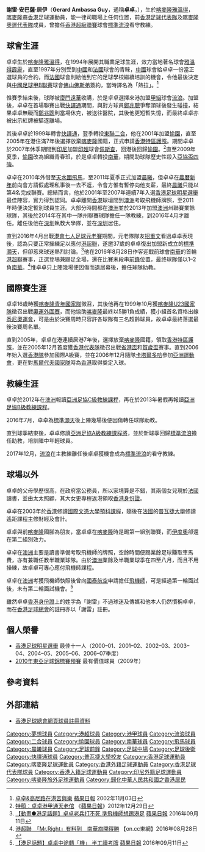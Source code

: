 {{Infobox football biography
| name        = 卓卓 <br> Gerard Ambassa Guy
| image       = HK SunHei Gerard Ambassa Guy.JPG
| fullname    = Gerard Ambassa Guy
| nickname    = JJ
| birth_date  = {{birth_date_and_age|1978|9|21}} 
| birth_place = [[喀麥隆|喀麥隆]]，[[雅溫得|雅溫得]]
| height      = {{height|m=1.85}}
| position    = [[後衛|後衛]]、[[中場|中場]]、[[前鋒|前鋒]]
| currentclub = [[香港流浪足球會|標準流浪]]
| clubnumber  = 
| youthyears  =
| youthclubs  = 
| years1 =  1994–1996
| clubs1 = [[雅溫得霹靂足球俱樂部|雅溫得霹靂]]
| caps1  = 
| goals1 = 
| years2 = 1997
| clubs2 = [[佛山佛斯弟足球俱乐部|佛山佛斯弟]]
| caps2  = 
| goals2 = 
| years3 = 1997–1999
| clubs3 = [[香港流浪足球會|流浪]]
| caps3  = 
| goals3 = 
| years4 = 1999–2000
| clubs4 = [[花花足球會|快譯通]]
| caps4  = 0
| goals4 = 0
| years5 = 2000–2001
| clubs5 = [[二合足球隊|二合]]
| caps5  = 36
| goals5 = 3
| years6 = 2001–2007
| clubs6 = [[愉園體育會|愉園]]
| caps6  = 54
| goals6 = 22
| years7 = 2007
| clubs7 = [[佩斯查|佩斯查]]
| caps7  = 0
| goals7 = 0
| years8 =  2007–2009
| clubs8 = [[愉園體育會|愉園]]
| caps8  = 37
| goals8 = 3
| years9 = 2009–2010
| clubs9 = [[南華足球隊|南華]]
| caps9  = 11
| goals9 = 0
| years10 = 2010–2011
| clubs10 = → [[香港飛馬足球會|飛馬]]
| caps10  = 7
| goals10 = 0
| years11 = 2011–2012
| clubs11 = [[晨曦體育會|晨曦]]
| caps11  = 8
| goals11 = 1
| years12 = 2013
| clubs12 = {{link-en|恩菲爾德城足球會|Enfield City FC|恩菲爾德城}} 
| caps12  = 10
| goals12 = 0
| years13 = 2014
| clubs13 = {{link-en|新英倫愛國者體育會|Playford City Patriots SC|新英倫愛國者}} 
| caps13  = 11
| goals13 = 2
| years14 = 2015
| clubs14 = {{link-en|伊麗莎白體育會|Elizabeth Grove Soccer Club|伊麗莎白}}
| caps14  = 
| goals14 = 
| years15 = 2016
| clubs15 = [[深圳寶新|深圳寶新]]
| caps15  = 
| goals15 = 
| years16 = 2016–2017
| clubs16 = [[標準灝天足球隊|標準灝天]]
| caps16  = 5
| goals16 = 0
| years17 = 2019
| clubs17 = [[九龍城區體育會|九龍城]]
| caps17  = 3
| goals17 = 0
| years18 = 2019–20
| clubs18 = [[奇峰體育會|奇峰]]
| caps18  = 2
| goals18 = 0
| nationalyears1 = 1997–1999
| nationalteam1  = [[喀麥隆國家足球隊|喀麥隆U23]]
| nationalcaps1  = 
| nationalgoals1 = 
| nationalyears2 = 2006–2011
| nationalteam2  = [[香港足球代表隊|香港]]
| nationalcaps2  = 29
| nationalgoals2 = 6
| manageryears1 = 2015–2016
| managerclubs1 = {{link-en|新英倫愛國者體育會|Playford City Patriots SC|新英倫愛國者}} 
| manageryears2 = 2016–2017
| managerclubs2 = [[標準灝天足球隊|標準灝天]]
| manageryears3 = 2017
| managerclubs3 = [[香港流浪足球會|標準流浪]]（助理教練）
| manageryears4 = 2017–2018
| managerclubs4 = [[香港流浪足球會|標準流浪]] (看守教練)
| pcupdate = 2012年10月10日
| ntupdate = 
}}

'''謝雷·安巴薩·居伊'''（'''Gerard Ambassa Guy'''，通稱'''卓卓'''，{{bd|1978年|9月21日|}}），生於[[喀麥隆|喀麥隆]][[雅溫得|雅溫得]]，[[喀麥隆|喀麥隆]]裔[[香港|香港]]足球運動員，能一律司職場上任何位置，前[[香港足球代表隊|香港足球代表隊]]及[[喀麥隆國家足球隊|喀麥隆奧運代表隊]]成員，曾擔任[[香港超級聯賽|香港超級聯賽]]球會[[香港流浪足球會|標準流浪]]看守教練。

==球會生涯==
卓卓生於[[喀麥隆|喀麥隆]][[雅溫得|雅溫得]]，在1994年展開其職業足球生涯，效力當地著名球會[[雅溫得霹靂足球俱樂部|雅溫得霹靂]]，直至1997年分別受到[[中國|中國]]和[[法國|法國]]球會的青睞，[[中國|中國]]球會給卓卓一份當正選球員的合約，而[[法國|法國]]球會則給他到它的足球學校繼續培訓的機會，令他最後決定與[[中國足球甲B聯賽|中國足球甲B聯賽]]球會[[佛山佛斯弟足球俱樂部|佛山佛斯弟]]簽約，當時譯名為「熱拉」。<ref>[http://hk.apple.nextmedia.com/sports/art/20021103/2924583 卓卓&高尼路在港苦與樂] {{Wayback|url=http://hk.apple.nextmedia.com/sports/art/20021103/2924583 |date=20160818075721 }} [[蘋果日報_(香港)|蘋果日報]] 2002年11月03日</ref>

惟賽季結束後，球隊被[[廈門足球俱樂部|廈門遠華]]收購，於是卓卓選擇來港加盟[[香港甲組足球聯賽|甲組]]球會[[香港流浪足球會|流浪]]。加盟後，卓卓在首場聯賽出戰[[花花足球會|快譯通]]期間，與對方球員[[鄭兆聰|鄭兆聰]]爭奪頭球後發生碰撞，結果卓卓無礙而[[鄭兆聰|鄭兆聰]]則當場休克，被送往醫院，其後他更短暫失憶，而最終卓卓亦被出示紅牌被驅逐離場。

其後卓卓於1999年轉會[[花花足球會|快譯通]]，翌季轉投[[二合足球隊|東聯二合]]，他在2001年加盟[[愉園體育會|愉園]]，直至2005年在港住滿7年後選擇放棄[[喀麥隆|喀麥隆]]國籍，正式申請[[香港特區護照|香港特區護照]]。期間卓卓於2007年休季期間到[[印尼|印尼]]加盟[[印尼足球超級聯賽|印超]]球會[[雅加達佩斯查|佩斯查]]，回港後回歸[[愉園體育會|愉園]]。<ref>[http://hk.apple.nextmedia.com/sports/art/20121229/18116629 特稿：卓卓港甲通天老倌] {{Wayback|url=http://hk.apple.nextmedia.com/sports/art/20121229/18116629 |date=20160817190714 }}《[[蘋果日報_(香港)|蘋果日報]]》2012年12月29日</ref>直至2009年夏季，[[愉園體育會|愉園]]改為組織青春班，於是卓卓轉投[[南華足球隊|南華]]，期間助球隊歷史性殺入[[2009年亞洲足協盃|亞協盃四強]]。

卓卓在2010年外借至[[天水圍飛馬|天水圍飛馬]]，至2011年夏季正式加盟[[晨曦體育會|晨曦]]，但卓卓在[[農曆新年|農曆新年]]前向會方請假處理私事後一去不返，令會方惟有暫停向他支薪，最終[[晨曦體育會|晨曦]]只能以第4名完成聯賽。總結而言，他於2001年至2007年連續7年入選[[香港足球明星選舉|香港足球明星選舉]]最佳陣容，實力得到認同。卓卓離開[[香港|香港]]球壇間到[[澳洲|澳洲]]考取飛機師牌照，至2011年時便決定暫別球員生涯。大部分時間都在[[澳洲|澳洲]]並於2013年加盟[[澳洲|澳洲]]州聯賽業餘球隊{{tsl|en|Enfield City FC|恩菲爾德城}}，其後於2014年在其中一隊州聯賽球隊{{tsl|en|Playford City Patriots|新英倫愛國者足球俱樂部|新英倫愛國者}}擔任一隊教練，到2016年4月才離任。離任後他在[[深圳|深圳]]執教大學隊，並在[[深圳|深圳]]居住。

直到2016年4月出戰[[香港足球會國際七人足球賽|港會七人足球元老賽]]期間，元老隊隊友[[招重文|招重文]]看過卓卓表現後，認為只要正常操練足以應付[[港超聯|港超聯]]，遂邀37歲的卓卓復出加盟新成立的[[港菁|標準灝天]]，但卻惹來球迷熱烈討論。<ref>[http://hk.apple.nextmedia.com/realtime/sports/20160911/55631575 【動畫●港足話題】卓卓老兵打不死 準飛機師想踢港足] {{Wayback|url=http://hk.apple.nextmedia.com/realtime/sports/20160911/55631575 |date=20170202104719 }} [[蘋果日報_(香港)|蘋果日報]] 2016年09月11日</ref>他在2016年8月28日作客迎戰前球會[[南華足球隊|南華]]的首輪[[港超聯|港超聯]]賽事，正選登埸兼踢足全場，還在比賽末段串[[前鋒|前鋒]]位置，最终球隊僅以1–2負[[南華足球隊|南華]]。<ref>[http://hk.on.cc/hk/bkn/cnt/sport/20160828/bkn-20160828163310400-0828_00882_001.html 港超聯　「Mr.Right」有料到　南華旗開得勝] {{Wayback|url=http://hk.on.cc/hk/bkn/cnt/sport/20160828/bkn-20160828163310400-0828_00882_001.html |date=20191102115502 }} 【on.cc東網】2016年08月28日</ref>惟卓卓只上陣幾場便因傷而退居幕後，擔任球隊助教。

==國際賽生涯==
卓卓16歲時獲[[喀麥隆國家足球隊|喀麥隆青年國家隊]]徵召，其後他再在1999年10月獲[[喀麥隆國家足球隊|喀麥隆U23國家隊]]徵召出戰[[2000年夏季奧林匹克運動會|奧運外圍賽]]，而他協助[[喀麥隆國家足球隊|喀麥隆]]最終以5勝1負成績，獲小組首名資格出線[[2000年夏季奧林匹克運動會|悉尼奧運會]]，可是由於決賽周時只容許各球隊有三名超齡球員，故卓卓最終落選最後決賽周名單。

直到2005年，卓卓在港連續居港7年後，選擇放棄[[喀麥隆|喀麥隆]]國籍，領取[[香港特區護照|香港特區護照]]，並在2005年12月首度獲[[香港足球代表隊|香港代表隊]]徵召出戰[[省港盃|省港盃]]和[[賀歲盃|賀歲盃]]賽事。直到2006年始入選[[香港足球代表隊|香港隊]]參加國際A級賽，並在2006年12月隨隊[[卡塔爾|卡塔爾]][[多哈|多哈]]參加[[亞洲運動會足球比賽|亞洲運動會]]，更在對[[馬爾代夫國家足球隊|馬爾代夫國家隊]]時為[[香港足球代表隊|香港]]取得奠定入球。

==教練生涯==
卓卓於2012年在[[澳洲|澳洲]]報讀[[亞洲足球協會|亞洲足協C級教練課程]]，再在於2013年暑假再報讀[[亞洲足球協會|亞洲足協B級教練課程]]。

2016年7月，卓卓為[[標準灝天足球隊|標準灝天]]後上陣幾場後便因傷轉任球隊助教。

直到球季結束後，卓卓修讀[[亞洲足球協會|亞洲足協A級教練課程將]]，並於新球季回歸[[香港流浪足球會|標準流浪]]擔任助教，培訓陣中年輕球員。

2017年12月，[[香港流浪足球會|流浪]]在主教練離任後卓卓獲機會成為[[香港流浪足球會|標準流浪]]的看守教練。

==球場以外==
卓卓的父母學歷很高，在政府當公務員，所以家境算是不錯，其兩個女兒現於[[法國|法國]]讀書，並由太太照顧，其大女更專程返港領取[[香港身份證|香港身份證]]。

卓卓在2003年於[[香港|香港]]修讀[[國際文憑大學預科課程|國際文憑大學預科課程]]，隨後在[[法國|法國]]的[[普瓦捷大學|普瓦捷大學]]修讀遙距課程主修財經及會計。

卓卓與前[[喀麥隆國家足球隊|喀麥隆]]國腳為朋友，當卓卓在[[喀麥隆|喀麥隆]]時是踢第一組別聯賽，而[[薩繆埃爾·埃托奧|伊度奧]]卻還在第二組別效力。

卓卓在[[澳洲|澳洲]]主要是讀書準備考取飛機師的牌照，空餘時間便踢業餘足球賺取車馬費，亦有兼職任教半職業球隊。由於[[澳洲|澳洲]]業餘及半職業球季在四至八月，而且不用操練，故卓卓可專心應付飛機師課程。

卓卓在[[澳洲|澳洲]]考獲飛機師執照後曾向[[國泰航空|國泰航空]]申請擔任[[飛機師|飛機師]]，可是經過第一輪面試後，未有第二輪面試機會。<ref>[http://hk.apple.nextmedia.com/realtime/sports/20160911/55631910 【港足話題】卓卓中途轉「機」 半工讀考牌] [[蘋果日報_(香港)|蘋果日報]] 2016年09月11日</ref> 

雖然卓卓[[香港身份證|香港身份證]]上的姓字為「謝雷」不過球迷及傳媒和他本人仍然慣稱卓卓，而在[[香港足球總會|香港足球總會]]的註冊亦以「謝雷」註冊。

==個人榮譽==
* [[香港足球明星選舉|香港足球明星選舉]] 最佳十一人（2000–01、2001–02、2002–03、2003–04、2004–05、2005–06、2006–07季度）
* [[2010年東亞足球錦標賽|2010年東亞足球錦標賽預賽]] 最有價值球員（2009年）

==參考資料==
{{Reflist}}

==外部連結==
*[http://www.hkfa.com/zh-hk/player_view.php?player_id=14 香港足球總會網頁球員註冊資料] {{Wayback|url=http://www.hkfa.com/zh-hk/player_view.php?player_id=14 |date=20121020171933 }}

{{2006年亞運會香港參賽名單}}
{{2010年東亞盃香港隊}}
{{DEFAULTSORT:Ambassa Guy, Gerard}}
[[Category:夢想球員|Category:夢想球員]]
[[Category:港超球員|Category:港超球員]]
[[Category:港甲球員|Category:港甲球員]]
[[Category:流浪球員|Category:流浪球員]]
[[Category:二合球員|Category:二合球員]]
[[Category:愉園球員|Category:愉園球員]]
[[Category:南華球員|Category:南華球員]]
[[Category:飛馬球員|Category:飛馬球員]]
[[Category:晨曦球員|Category:晨曦球員]]
[[Category:足球前鋒|Category:足球前鋒]]
[[Category:足球中場|Category:足球中場]]
[[Category:足球後衛|Category:足球後衛]]
[[Category:快譯通球員|Category:快譯通球員]]
[[Category:普瓦捷大學校友|Category:普瓦捷大學校友]]
[[Category:香港足球運動員|Category:香港足球運動員]]
[[Category:喀麥隆足球運動員|Category:喀麥隆足球運動員]]
[[Category:香港外籍足球運動員|Category:香港外籍足球運動員]]
[[Category:香港足球代表隊球員|Category:香港足球代表隊球員]]
[[Category:香港入籍足球運動員|Category:香港入籍足球運動員]]
[[Category:印尼外籍足球運動員|Category:印尼外籍足球運動員]]
[[Category:喀麥隆旅外足球運動員|Category:喀麥隆旅外足球運動員]]
[[Category:歸化中華人民共和國之香港居民|Category:歸化中華人民共和國之香港居民]]